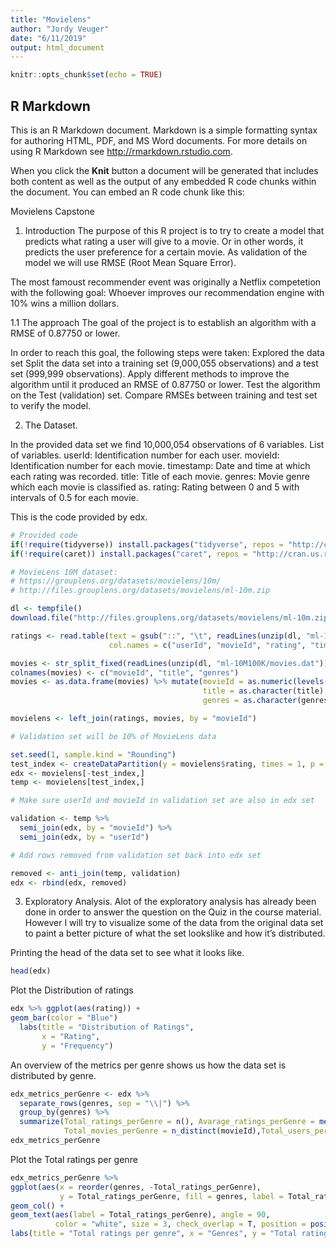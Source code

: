 ---
title: "Movielens"
author: "Jordy Veuger"
date: "6/11/2019"
output: html_document
---

```{r setup, include=FALSE}
knitr::opts_chunk$set(echo = TRUE)
```

## R Markdown

This is an R Markdown document. Markdown is a simple formatting syntax for authoring HTML, PDF, and MS Word documents. For more details on using R Markdown see <http://rmarkdown.rstudio.com>.

When you click the **Knit** button a document will be generated that includes both content as well as the output of any embedded R code chunks within the document. You can embed an R code chunk like this:

Movielens Capstone

1. Introduction
The purpose of this R project is to try to create a model that predicts what rating a user will give to a movie. Or in other words, it predicts the user preference for a certain movie. As validation of the model we will use RMSE (Root Mean Square Error).

The most famoust recommender event was originally a Netflix competetion with the following goal: Whoever improves our recommendation engine with 10% wins a million dollars.

1.1 The approach
The goal of the project is to establish an algorithm with a RMSE of 0.87750 or lower.

In order to reach this goal, the following steps were taken:
Explored the data set
Split the data set into a training set (9,000,055 observations) and a test set (999,999 observations).
Apply different methods to improve the algorithm until it produced an RMSE of 0.87750 or lower.
Test the algorithm on the Test (validation) set.
Compare RMSEs between training and test set to verify the model.

2. The Dataset.

In the provided data set we find 10,000,054 observations of 6 variables.
List of variables.
userId: Identification number for each user.
movieId: Identification number for each movie.
timestamp: Date and time at which each rating was recorded.
title: Title of each movie.
genres: Movie genre which each movie is classified as.
rating: Rating between 0 and 5 with intervals of 0.5 for each movie.

This is the code provided by edx.
```{r Provided code}
# Provided code
if(!require(tidyverse)) install.packages("tidyverse", repos = "http://cran.us.r-project.org")
if(!require(caret)) install.packages("caret", repos = "http://cran.us.r-project.org")

# MovieLens 10M dataset:
# https://grouplens.org/datasets/movielens/10m/
# http://files.grouplens.org/datasets/movielens/ml-10m.zip

dl <- tempfile()
download.file("http://files.grouplens.org/datasets/movielens/ml-10m.zip", dl)

ratings <- read.table(text = gsub("::", "\t", readLines(unzip(dl, "ml-10M100K/ratings.dat"))),
                      col.names = c("userId", "movieId", "rating", "timestamp"))

movies <- str_split_fixed(readLines(unzip(dl, "ml-10M100K/movies.dat")), "\\::", 3)
colnames(movies) <- c("movieId", "title", "genres")
movies <- as.data.frame(movies) %>% mutate(movieId = as.numeric(levels(movieId))[movieId],
                                           title = as.character(title),
                                           genres = as.character(genres))

movielens <- left_join(ratings, movies, by = "movieId")

# Validation set will be 10% of MovieLens data

set.seed(1, sample.kind = "Rounding")
test_index <- createDataPartition(y = movielens$rating, times = 1, p = 0.1, list = FALSE)
edx <- movielens[-test_index,]
temp <- movielens[test_index,]

# Make sure userId and movieId in validation set are also in edx set

validation <- temp %>% 
  semi_join(edx, by = "movieId") %>%
  semi_join(edx, by = "userId")

# Add rows removed from validation set back into edx set

removed <- anti_join(temp, validation)
edx <- rbind(edx, removed)
```


3. Exploratory Analysis.
Alot of the exploratory analysis has already been done in order to answer the question on the Quiz in the course material. However I will try to visualize some of the data from the original data set to paint a better picture of what the set lookslike and how it's distributed.

Printing the head of the data set to see what it looks like.
```{r Head edx}
head(edx)
```
Plot the Distribution of ratings
```{r Distribution of ratings}
edx %>% ggplot(aes(rating)) +
geom_bar(color = "Blue")
  labs(title = "Distribution of Ratings",
       x = "Rating",
       y = "Frequency")
```

An overview of the metrics per genre shows us how the data set is distributed by genre.
```{r Metrics per Genre}
edx_metrics_perGenre <- edx %>%
  separate_rows(genres, sep = "\\|") %>%
  group_by(genres) %>%
  summarize(Total_ratings_perGenre = n(), Avarage_ratings_perGenre = mean(rating), 
            Total_movies_perGenre = n_distinct(movieId),Total_users_perGenre = n_distinct(userId))
edx_metrics_perGenre
```

Plot the Total ratings per genre
```{r Total ratings per genre, echo=FALSE}
edx_metrics_perGenre %>%
ggplot(aes(x = reorder(genres, -Total_ratings_perGenre), 
           y = Total_ratings_perGenre, fill = genres, label = Total_ratings_perGenre)) +
geom_col() + 
geom_text(aes(label = Total_ratings_perGenre), angle = 90, 
          color = "white", size = 3, check_overlap = T, position = position_stack((vjust = 0.5))) + 
labs(title = "Total ratings per genre", x = "Genres", y = "Total ratings") +theme(axis.text.x = element_text(angle = 90))
```


